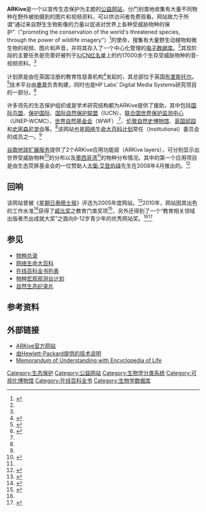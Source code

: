 {{Link style|time=2015-12-13T12:09:31+00:00}}
{{Infobox website
| name = ARKive - 地球生命影像志
| url = [http://www.arkive.org www.arkive.org]
| type = [[百科全书|百科全书]]
| language = [[英语|英语]]
| launch_date = {{Start date and age|2003|05|20}}
| current_status = {{End date|2019|02|15}}关闭
| author = {{link-en|生态荧屏基金会|Wildscreen}}
| alexa = {{DecreasePositive}} 46,126 ({{as of|2014|1|1}})<ref name="alexa">{{cite web |url= http://www.alexa.com/siteinfo/arkive.org |title= Arkive.org Site Info |publisher= [[Alexa_Internet|Alexa Internet]] |accessdate= 2014-01-01 |archive-date= 2019-03-25 |archive-url= https://web.archive.org/web/20190325163311/https://www.alexa.com/siteinfo/arkive.org |dead-url= no }}</ref><!--Updated monthly by OKBot.-->
}}
'''ARKive'''是一个以宣传生态保护为主题的[[公益|公益]][[网站|网站]]，分门别类地收集有大量不同物种在野外被拍摄到的图片和视频资料，可以供访问者免费观看。网站致力于所谓“通过来自野生生物影像的力量以促进对世界上各种受威胁物种的保护”（"promoting the conservation of the world's threatened species, through the power of wildlife imagery"）<ref name="about">{{cite web|url=http://www.arkive.org/about/|title=About ARKive|work=ARKive|accessdate=12 July 2011|archiveurl=https://web.archive.org/web/20110701182614/http://www.arkive.org/about/|archivedate=2011年7月1日|deadurl=yes}}</ref>的使命，搜集有大量野生动植物和微生物的视频、图片和声音，并将其存入了一个中心化管理的[[数据库|电子数据库]]。<ref name="about" />其现阶段的主要任务是完善好被列于[[國際自然保護聯盟瀕危物種紅色名錄|IUCN红名单]]上的约17000余个生存受威胁物种的音-视频资料。<ref name="about" />

计划原是由在英国注册的教育性慈善机构{{link-en|生态荧屏基金会|Wildscreen}}<ref>{{EW charity|299450|Wildscreen}}</ref>发起的，其总部位于英国[[布里斯托尔|布里斯托尔]]。<ref name="Wildscreen-About">{{cite web|url=http://www.wildscreen.org.uk/about|title=Wildscreen - About|accessdate=12 July 2011|archive-url=https://web.archive.org/web/20130821233605/http://wildscreen.org.uk/about|archive-date=2013-08-21|dead-url=yes}}</ref>技术平台由[[惠普|惠普]]负责构建，同时也是HP Labs' Digital Media Systems研究项目的一部分。<ref name="HP1">{{cite web|url=http://www.hpl.hp.com/research/ssrc/services/publishing/arkive/|title=HP Labs : Solutions and Services Research : Technology for Services : Services for Digital Publishing : ARKive|work=[[:en:Hewlett-Packard|Hewlett-Packard]]|accessdate=12 July 2011|deadurl=yes|archiveurl=https://web.archive.org/web/20110120025341/http://www.hpl.hp.com/research/ssrc/services/publishing/arkive/|archivedate=2011年1月20日}}</ref>

许多领先的生态保护组织或是学术研究结构都为ARKive提供了援助，其中包括[[国际鸟盟|国际鸟盟]]、[[保护国际|保护国际]]、[[国际自然保护联盟|国际自然保护联盟]]（IUCN）、[[联合国|联合国]][[世界保护监测中心|世界保护监测中心]]（UNEP-WCMC）、[[世界自然基金会|世界自然基金会]]（WWF）,<ref name="about" />、[[自然史博物馆_(伦敦)|伦敦自然史博物馆]]、[[邱园|英国邱园]]和[[史密森尼学会|史密森尼学会]]等。<ref name="about" />该网站也是[[网络生命大百科|网络生命大百科计划]]常任（Institutional）委员会的成员之一。<ref name="about" />

[[谷歌地球扩展服务|谷歌地球扩展服务]]提供了2个ARKive应用功能层（ARKive layers），可分别显示出世界受威胁物种<ref name="GEOutreach">{{cite web|url=http://earth.google.com/outreach/showcase.html|title=Google Earth Outreach|work=[[Google搜索|Google搜索]]|accessdate=12 July 2011|archiveurl=https://web.archive.org/web/20110716075715/http://earth.google.com/outreach/showcase.html|archivedate=2011年7月16日|deadurl=no}}</ref>的分布以及[[墨西哥湾|墨西哥湾]]<ref name="GEOutreach" />的物种分布情况。其中的第一个应用项目是由生态荧屏基金会的一位赞助人[[大衛·艾登伯祿|大衛·艾登伯祿]]先生在2008年4月推出的。<ref name="GEO-launch">{{cite web|url=http://www.arkive.org/news/press-release-20080410-launch-of-arkive-google-earth-layer.html|title=Attenborough launches Wildscreen's Google Earth Layer - Press release 10 Apr 08 - ARKive|date=2008-04-10|publisher={{link-en|生态荧屏基金会|Wildscreen}}|accessdate=12 July 2011|archive-url=https://web.archive.org/web/20120317000607/http://www.arkive.org/news/press-release-20080410-launch-of-arkive-google-earth-layer.html|archive-date=2012-03-17|dead-url=yes}}</ref>

== 回响 ==
该网站曾被《[[星期日泰晤士报|星期日泰晤士报]]》评选为2005年度网站。<ref name="WotY">{{cite web|url=http://www.arkive.org/pressReleases/suntimes010106.html|publisher=''ARKive''|title=ARKive named as Sunday Times website of the year|date=2006-01-01|accessdate=2007-07-02|archiveurl=https://web.archive.org/web/20070609145850/http://www.arkive.org/pressReleases/suntimes010106.html|archivedate=2007-06-09|deadurl=yes}}</ref>2010年，网站因其出色的工作水准<ref name="AR-2010">{{cite book|title=WildScreen Annual Review 2010|url=http://www.wildscreen.org.uk/downloads/AnnualReview2010.pdf|accessdate=2011-07-11|publisher={{link-en|生态荧屏基金会|Wildscreen}}|archive-url=https://web.archive.org/web/20110715110342/http://www.wildscreen.org.uk/downloads/AnnualReview2010.pdf|archive-date=2011-07-15|dead-url=yes}}</ref>获得了[[威比奖|威比奖]]之教育门类奖项<ref name="Webby">{{cite web|url=http://www.webbyawards.com/webbys/current_honorees.php?media_id=96&category_id=21&season=14|title=Webby Honorees|accessdate=12 July 2011|archiveurl=https://web.archive.org/web/20110607062013/http://www.webbyawards.com/webbys/current_honorees.php?media_id=96&category_id=21&season=14|archivedate=2011年6月7日|deadurl=yes}}</ref>，另外还得到了一个“教育相关领域出版者杰出成就大奖”之面向9-12岁青少年的优秀网站奖。<ref name="AR-2010" /><ref name="AEP2010">{{cite web|url=http://www.aepweb.org/awards/10tech.htm|title=AEP Awards - Distinguished Achievement Award Winners - Technology and New Media|accessdate=12 July 2011|deadurl=yes|archiveurl=https://web.archive.org/web/20110930230825/http://www.aepweb.org/awards/10tech.htm|archivedate=2011年9月30日}}</ref>

== 参见 ==
* [[:en:Catalogue_of_Life|物种总录]]
* [[网络生命大百科|网络生命大百科]]
* [[在线百科全书列表|在线百科全书列表]]
* [[:en:Macroscopic_Observatory|物种宏观观测台计划]]
* [[:en:Nature_documentary|自然生态纪录片]]

== 参考资料 ==
{{reflist|30em}}

== 外部链接 ==
* [https://archive.today/20160426231847/http://www.arkive.org/ ARKive官方网站]
* [https://web.archive.org/web/20110120025341/http://www.hpl.hp.com/research/ssrc/services/publishing/arkive/ 由Hewlett-Packard提供的技术说明]
* [http://eol.org/content_partner/agreement/5978 Memorandum of Understanding with Encyclopedia of Life]{{dead link|date=2017年11月 |bot=InternetArchiveBot |fix-attempted=yes }}

{{DEFAULTSORT:Arkive}}
[[Category:生态保护|Category:生态保护]]
[[Category:公益网站|Category:公益网站]]
[[Category:生物学分类系统|Category:生物学分类系统]]
[[Category:可视化博物馆|Category:可视化博物馆]]
[[Category:在线百科全书|Category:在线百科全书]]
[[Category:生物学数据库|Category:生物学数据库]]